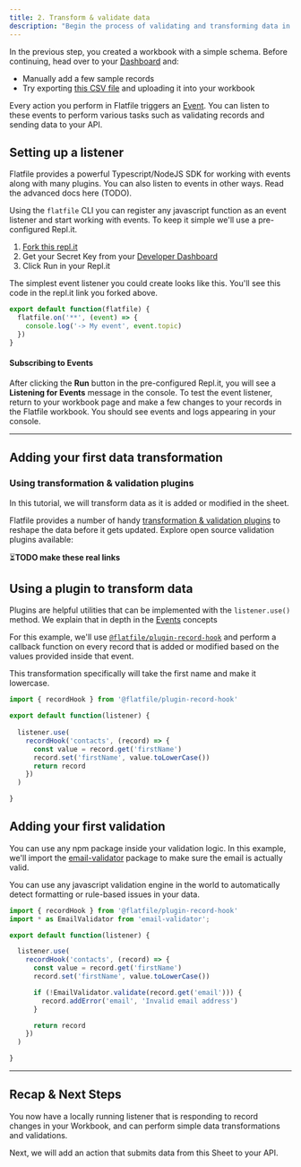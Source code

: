 ```yaml
---
title: 2. Transform & validate data
description: "Begin the process of validating and transforming data in Flatfile by implementing a basic event handler."
---
```


In the previous step, you created a workbook with a simple schema. Before continuing, head over to your [Dashboard](https://platform.flatfile.com) and:
- Manually add a few sample records
- Try exporting [this CSV file](https://docs.google.com/spreadsheets/d/1hhTv_T2kRE6tmhEAZEk9TuJI_6B1Zd9r1Pw7Q3hTxuA/edit#gid=0) and uploading it into your workbook

Every action you perform in Flatfile triggers an [Event](../concepts/events). You can listen to these events to perform various tasks such as validating records and sending data to your API.

## Setting up a listener

<Note>Flatfile provides a powerful Typescript/NodeJS SDK for working with events along with many plugins. You can also listen to events
in other ways. Read the advanced docs here (TODO).</Note>

Using the `flatfile` CLI you can register any javascript function as an event listener and start working with events. To keep it simple we'll use a pre-configured Repl.it.
1. [Fork this repl.it](https://replit.com/@flatfile/get-started#index.ts)
2. Get your Secret Key from your [Developer Dashboard](https://platform.flatfile.com/developers)
3. Click Run in your Repl.it

The simplest event listener you could create looks like this. You'll see this code in the repl.it link you forked above.

```js index.js
export default function(flatfile) {
  flatfile.on('**', (event) => {
    console.log('-> My event', event.topic)
  })
}
```

#### Subscribing to Events

After clicking the **Run** button in the pre-configured Repl.it, you will see a **Listening for Events** message in the console. To test the event listener, return to your workbook page and make a few changes to your records in the Flatfile workbook. You should see events and logs appearing in your console.

---

## Adding your first data transformation

### Using transformation & validation plugins

In this tutorial, we will transform data as it is added or modified in the sheet.

Flatfile provides a number of handy [transformation & validation plugins](https://flatfile.com/plugins) to reshape the data before it gets updated. Explore open source validation plugins available:

⏳**TODO make these real links**

<CardGroup cols={3}>
  <Card color="#CB3837" title="@flatfile/plugin-autocast" icon="npm" href="https://flatfile.com/plugins">
  </Card>
  <Card color="#CB3837" title="@flatfile/plugin-pretty-dates" icon="npm" href="https://flatfile.com/plugins">
  </Card>
  <Card color="#CB3837" title="@flatfile/plugin-addresses" icon="npm" href="https://flatfile.com/plugins">
  </Card>
</CardGroup>

## Using a plugin to transform data

<Tip>Plugins are helpful utilities that can be implemented with the `listener.use()` method. We explain that in depth in the [Events](../concepts/events) concepts</Tip>

For this example, we'll use <code>[@flatfile/plugin-record-hook](https://www.npmjs.com/package/@flatfile/plugin-record-hook)</code> and perform a callback function on every record that is added or modified based on the values provided inside that event.

This transformation specifically will take the first name and make it lowercase.

```ts index.js
import { recordHook } from '@flatfile/plugin-record-hook'

export default function(listener) {
  
  listener.use(
    recordHook('contacts', (record) => {
      const value = record.get('firstName')
      record.set('firstName', value.toLowerCase())
      return record
    })
  )

}
```

## Adding your first validation

You can use any npm package inside your validation logic. In this example, we'll import the [email-validator](https://www.npmjs.com/package/email-validator) package
to make sure the email is actually valid.

<Tip>
You can use any javascript validation engine in the world to automatically detect formatting or rule-based issues
in your data.
</Tip>


```ts index.js
import { recordHook } from '@flatfile/plugin-record-hook'
import * as EmailValidator from 'email-validator';

export default function(listener) {

  listener.use(
    recordHook('contacts', (record) => {
      const value = record.get('firstName')
      record.set('firstName', value.toLowerCase())

      if (!EmailValidator.validate(record.get('email'))) {
        record.addError('email', 'Invalid email address')
      }

      return record
    })
  )

}
```

---

## Recap & Next Steps

You now have a locally running listener that is responding to record changes in your Workbook, and can perform simple data transformations and validations.

Next, we will add an action that submits data from this Sheet to your API.
